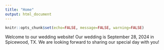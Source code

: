 ```yaml
---
title: "Home"
output: html_document
---
```


```r
knitr::opts_chunk$set(echo=FALSE, message=FALSE, warning=FALSE)
```

Welcome to our wedding website! Our wedding is September 28, 2024 in Spicewood, TX. We are looking forward to sharing our special day with you!

